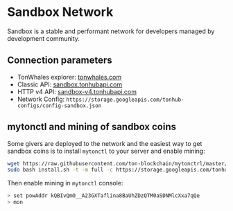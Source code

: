 # Sandbox Network

Sandbox is a stable and performant network for developers managed by development community.

## Connection parameters
* TonWhales explorer: [tonwhales.com](https://tonwhales.com)
* Classic API: [sandbox.tonhubapi.com](https://sandbox.tonhubapi.com)
* HTTP v4 API: [sandbox-v4.tonhubapi.com](https://sandbox-v4.tonhubapi.com)
* Network Config: `https://storage.googleapis.com/tonhub-configs/config-sandbox.json`

## mytonctl and mining of sandbox coins
Some givers are deployed to the network and the easiest way to get sandbox coins is to install `mytonctl` to your server and enable mining:

```bash
wget https://raw.githubusercontent.com/ton-blockchain/mytonctrl/master/scripts/install.sh
sudo bash install.sh -t -m full -c https://storage.googleapis.com/tonhub-configs/config-sandbox.json
```

Then enable mining in `mytonctl` console:
```bash
> set powAddr kQBIvQmO__A23GXTaflina8BaUhZDzQTM0aSDNMlcXxa7qQe
> mon
```